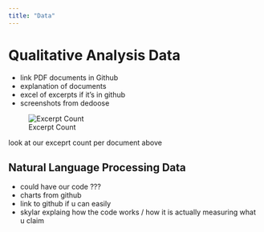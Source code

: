 ```yaml
---
title: "Data"
---
```


# Qualitative Analysis Data

- link PDF documents in Github
- explanation of documents
- excel of excerpts if it's in github
- screenshots from dedoose

![Excerpt Count](www/excerpts_per_doc.PNG)

look at our exceprt count per document above

## Natural Language Processing Data
- could have our code ???
- charts from github
- link to github if u can easily
- skylar explaing how the code works / how it is actually measuring what u claim

